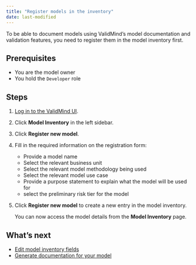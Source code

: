 ```yaml
---
title: "Register models in the inventory"
date: last-modified
---
```


To be able to document models using ValidMind's model documentation and validation features, you need to register them in the model inventory first.

## Prerequisites

* You are the model owner
* You hold the `Developer` role 

## Steps

1. [Log in to the ValidMind UI]({{< var vm_url >}}).

2. Click **Model Inventory** in the left sidebar. 
<!--- **Need screenshot** --->
   
3. Click **Register new model**.
   
4. Fill in the required information on the registration form:

   - Provide a model name
   - Select the relevant business unit
   - Select the relevant model methodology being used
   - Select the relevant model use case
   - Provide a purpose statement to explain what the model will be used for
   - select the preliminary risk tier for the model

<!--- TO DO **Screenshot** --->
   
5. Click **Register new model** to create a new entry in the model inventory.

   You can now access the model details from the **Model Inventory** page.

<!---
## Troubleshooting

[Include any common issues or errors that may arise during the task and how to resolve them.]
--->

## What's next

* [Edit model inventory fields](customize-model-inventory-fields.qmd)
* [Generate documentation for your model](quickstart-generate-documentation-for-your-model.qmd)
